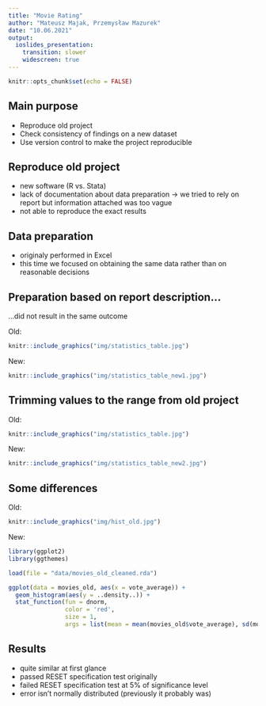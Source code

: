 ```yaml
---
title: "Movie Rating"
author: "Mateusz Majak, Przemysław Mazurek"
date: "10.06.2021"
output: 
  ioslides_presentation:
    transition: slower
    widescreen: true
---
```


```r
knitr::opts_chunk$set(echo = FALSE)

```

## Main purpose

- Reproduce old project
- Check consistency of findings on a new dataset
- Use version control to make the project reproducible




## Reproduce old project

- new software (R vs. Stata)
- lack of documentation about data preparation -> we tried to rely on report but information attached was too vague
- not able to reproduce the exact results



## Data preparation

- originaly performed in Excel
- this time we focused on obtaining the same data rather than on reasonable decisions



## Preparation based on report description...

...did not result in the same outcome

Old:
```r

knitr::include_graphics("img/statistics_table.jpg")  
```

New:
```r

knitr::include_graphics("img/statistics_table_new1.jpg")  

```


## Trimming values to the range from old project



Old:
```r

knitr::include_graphics("img/statistics_table.jpg")  
```

New:
```r

knitr::include_graphics("img/statistics_table_new2.jpg")  

```


## Some differences
Old:
```r

knitr::include_graphics("img/hist_old.jpg")  

```
New:
```r

library(ggplot2)
library(ggthemes)

load(file = "data/movies_old_cleaned.rda") 

ggplot(data = movies_old, aes(x = vote_average)) +
  geom_histogram(aes(y = ..density..)) +
  stat_function(fun = dnorm,
                color = 'red',
                size = 1,
                args = list(mean = mean(movies_old$vote_average), sd(movies_old$vote_average))) + theme_stata()
```


## Results


- quite similar at first glance
- passed RESET specification test originally
- failed RESET specification test at 5% of significance level
- error isn't normally distributed (previously it probably was)




